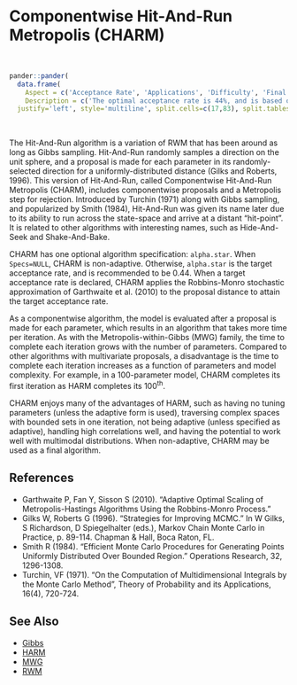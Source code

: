 # Componentwise Hit-And-Run Metropolis (<a name='charm'>CHARM</a>)

<br>
```r
pander::pander(
  data.frame(
    Aspect = c('Acceptance Rate', 'Applications', 'Difficulty', 'Final Algorithm?', 'Proposal'),
    Description = c('The optimal acceptance rate is 44%, and is based on the univariate normality of each marginal posterior distribution. The observed acceptance rate may be suitable in the interval [15%,50%].', 'This is a widely applicable, general-purpose algorithm.','This algorithm is easy for a beginner. There are no algorithm specifications (although one is optional), and tuning is unnecessary.','Yes.', 'Componentwise.')),
  justify='left', style='multiline', split.cells=c(17,83), split.tables=Inf)
```

<br>

The Hit-And-Run algorithm is a variation of RWM that has been around as long as Gibbs sampling. Hit-And-Run randomly samples a direction on the unit sphere, and a proposal is made for each parameter in its randomly-selected direction for a uniformly-distributed distance (Gilks and Roberts, 1996). This version of Hit-And-Run, called Componentwise Hit-And-Run Metropolis (CHARM), includes componentwise proposals and a Metropolis step for rejection. Introduced by Turchin (1971) along with Gibbs sampling, and popularized by Smith (1984), Hit-And-Run was given its name later due to its ability to run across the state-space and arrive at a distant "hit-point". It is related to other algorithms with interesting names, such as Hide-And-Seek and Shake-And-Bake.

CHARM has one optional algorithm specification: `alpha.star`. When `Specs=NULL`, CHARM is non-adaptive. Otherwise, `alpha.star` is the target acceptance rate, and is recommended to be 0.44. When a target acceptance rate is declared, CHARM applies the Robbins-Monro stochastic approximation of Garthwaite et al. (2010) to the proposal distance to attain the target acceptance rate.

As a componentwise algorithm, the model is evaluated after a proposal is made for each parameter, which results in an algorithm that takes more time per iteration. As with the Metropolis-within-Gibbs (MWG) family, the time to complete each iteration grows with the number of parameters. Compared to other algorithms with multivariate proposals, a disadvantage is the time to complete each iteration increases as a function of parameters and model complexity. For example, in a 100-parameter model, CHARM completes its first iteration as HARM completes its 100^th^.

CHARM enjoys many of the advantages of HARM, such as having no tuning parameters (unless the adaptive form is used), traversing complex spaces with bounded sets in one iteration, not being adaptive (unless specified as adaptive), handling high correlations well, and having the potential to work well with multimodal distributions. When non-adaptive, CHARM may be used as a final algorithm.

## References

- Garthwaite P, Fan Y, Sisson S (2010). "Adaptive Optimal Scaling of Metropolis-Hastings Algorithms Using the Robbins-Monro Process."
- Gilks W, Roberts G (1996). "Strategies for Improving MCMC." In W Gilks, S Richardson, D Spiegelhalter (eds.), Markov Chain Monte Carlo in Practice, p. 89-114. Chapman & Hall, Boca Raton, FL.
- Smith R (1984). "Efficient Monte Carlo Procedures for Generating Points Uniformly Distributed Over Bounded Region." Operations Research, 32, 1296-1308.
- Turchin, VF (1971). "On the Computation of Multidimensional Integrals by the Monte Carlo Method", Theory of Probability and its Applications, 16(4), 720-724.

## See Also

- [Gibbs](#gibbs)
- [HARM](#harm)
- [MWG](#mwg)
- [RWM](#rwm)
